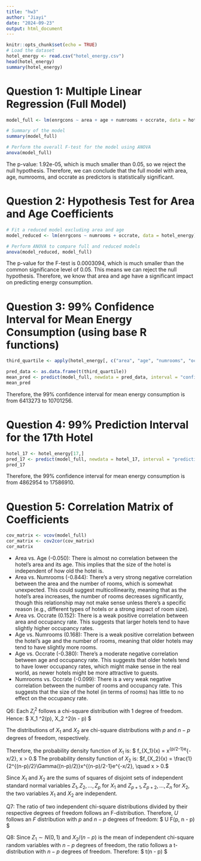 ```yaml
---
title: "hw3"
author: "Jiayi"
date: "2024-09-23"
output: html_document
---
```


```r
knitr::opts_chunk$set(echo = TRUE)
# Load the dataset
hotel_energy <- read.csv("hotel_energy.csv")
head(hotel_energy)
summary(hotel_energy)
```

# Question 1: Multiple Linear Regression (Full Model)
```r
model_full <- lm(enrgcons ~ area + age + numrooms + occrate, data = hotel_energy)

# Summary of the model
summary(model_full)

# Perform the overall F-test for the model using ANOVA
anova(model_full)
```
The p-value: 1.92e-05, which is much smaller than 0.05, so we reject the null hypothesis. Therefore, we can conclude that the full model with area, age, numrooms, and occrate as predictors is statistically significant.

# Question 2: Hypothesis Test for Area and Age Coefficients
```r

# Fit a reduced model excluding area and age
model_reduced <- lm(enrgcons ~ numrooms + occrate, data = hotel_energy)

# Perform ANOVA to compare full and reduced models
anova(model_reduced, model_full)
```
The p-value for the F-test is 0.0003094, which is much smaller than the common significance level of 0.05. This means we can reject the null hypothesis. Therefore, we know that area and age have a significant impact on predicting energy consumption.


# Question 3: 99% Confidence Interval for Mean Energy Consumption (using base R functions)
```r
third_quartile <- apply(hotel_energy[, c("area", "age", "numrooms", "occrate")], 2, quantile, 0.75)

pred_data <- as.data.frame(t(third_quartile))
mean_pred <- predict(model_full, newdata = pred_data, interval = "confidence", level = 0.99)
mean_pred
```
Therefore, the 99% confidence interval for mean energy consumption is from 6413273 to 10701256.

# Question 4: 99% Prediction Interval for the 17th Hotel
```r
hotel_17 <- hotel_energy[17,]
pred_17 <- predict(model_full, newdata = hotel_17, interval = "prediction", level = 0.99)
pred_17
```
Therefore, the 99% confidence interval for mean energy consumption is from 4862954 to 17586910.

# Question 5: Correlation Matrix of Coefficients
```r
cov_matrix <- vcov(model_full)
cor_matrix <- cov2cor(cov_matrix)
cor_matrix
```
- Area vs. Age (-0.050): There is almost no correlation between the hotel’s area and its age. This implies that the size of the hotel is independent of how old the hotel is.
- Area vs. Numrooms (-0.844): There’s a very strong negative correlation between the area and the number of rooms, which is somewhat unexpected. This could suggest multicollinearity, meaning that as the hotel’s area increases, the number of rooms decreases significantly, though this relationship may not make sense unless there’s a specific reason (e.g., different types of hotels or a strong impact of room size).
- Area vs. Occrate (0.152): There is a weak positive correlation between area and occupancy rate. This suggests that larger hotels tend to have slightly higher occupancy rates.
- Age vs. Numrooms (0.168): There is a weak positive correlation between the hotel’s age and the number of rooms, meaning that older hotels may tend to have slightly more rooms.
- Age vs. Occrate (-0.380): There’s a moderate negative correlation between age and occupancy rate. This suggests that older hotels tend to have lower occupancy rates, which might make sense in the real world, as newer hotels might be more attractive to guests.
- Numrooms vs. Occrate (-0.099): There is a very weak negative correlation between the number of rooms and occupancy rate. This suggests that the size of the hotel (in terms of rooms) has little to no effect on the occupancy rate.


Q6:
Each $Z_i^2$ follows a chi-square distribution with 1 degree of freedom. Hence:
$ X_1 \sim \chi^2(p), \quad X_2 \sim \chi^2(n - p) $

The distributions of $X_1$ and $X_2$ are chi-square distributions with $p$ and $n - p$ degrees of freedom, respectively.

Therefore, the probability density function of $X_1$ is:
$ f_{X_1}(x) = \frac{1}{2^{p/2}\Gamma(p/2)}x^{p/2-1}e^{-x/2}, \quad x > 0.$
The probability density function of $X_2$ is:
$f_{X_2}(x) = \frac{1}{2^{(n-p)/2}\Gamma((n-p)/2)}x^{(n-p)/2-1}e^{-x/2}, \quad x > 0.$

Since $X_1$ and $X_2$ are the sums of squares of disjoint sets of independent standard normal variables $Z_1, Z_2, \dots, Z_p$ for $X_1$ and $Z_{p+1}, Z_{p+2}, \dots, Z_n$ for $X_2$, the two variables $X_1$ and $X_2$ are independent.

Q7:
The ratio of two independent chi-square distributions divided by their respective degrees of freedom follows an F-distribution. Therefore, $U$ follows an $F$ distribution with $p$ and $n - p$ degrees of freedom:
$ U \sim F(p, n - p) $

Q8:
Since $Z_1 \sim N(0, 1)$ and $X_2 / (n - p)$ is the mean of independent chi-square random variables with $n - p$ degrees of freedom, the ratio follows a t-distribution with $n - p$ degrees of freedom. Therefore:
$ \frac{Z_1}{\sqrt{X_2 / (n - p)}} \sim t(n - p) $